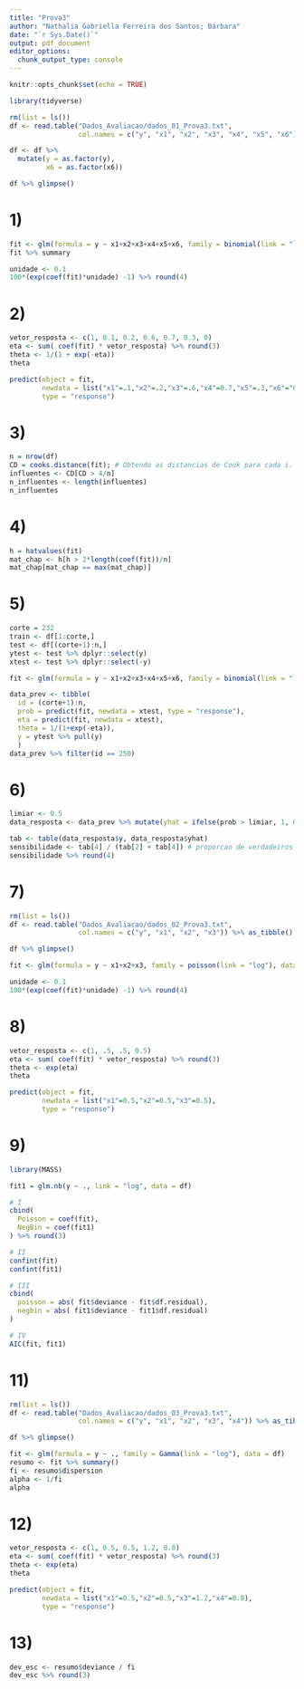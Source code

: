 ```yaml
---
title: "Prova3"
author: "Nathalia Gabriella Ferreira dos Santos; Bárbara"
date: "`r Sys.Date()`"
output: pdf_document
editor_options: 
  chunk_output_type: console
---
```


```r
knitr::opts_chunk$set(echo = TRUE)
```

```r
library(tidyverse)
```


```r
rm(list = ls())
df <- read.table("Dados_Avaliacao/dados_01_Prova3.txt", 
                 col.names = c("y", "x1", "x2", "x3", "x4", "x5", "x6")) %>% as_tibble()

df <- df %>% 
  mutate(y = as.factor(y),
         x6 = as.factor(x6))

df %>% glimpse()
```

# 1)

```r
fit <- glm(formula = y ~ x1+x2+x3+x4+x5+x6, family = binomial(link = "logit"), data = df)
fit %>% summary

unidade <- 0.1
100*(exp(coef(fit)*unidade) -1) %>% round(4)
```

# 2)

```r
vetor_resposta <- c(1, 0.1, 0.2, 0.6, 0.7, 0.3, 0)
eta <- sum( coef(fit) * vetor_resposta) %>% round(3)
theta <- 1/(1 + exp(-eta))
theta

predict(object = fit, 
        newdata = list("x1"=.1,"x2"=.2,"x3"=.6,"x4"=0.7,"x5"=.3,"x6"="0"), 
        type = "response")
```
# 3)
```r
n = nrow(df)
CD = cooks.distance(fit); # Obtendo as distancias de Cook para cada i.
influentes <- CD[CD > 4/n]
n_influentes <- length(influentes)
n_influentes
```
# 4)
```r
h = hatvalues(fit)
mat_chap <- h[h > 2*length(coef(fit))/n]
mat_chap[mat_chap == max(mat_chap)]
```
# 5)
```r
corte = 232
train <- df[1:corte,]
test <- df[(corte+1):n,]
ytest <- test %>% dplyr::select(y)
xtest <- test %>% dplyr::select(-y)

fit <- glm(formula = y ~ x1+x2+x3+x4+x5+x6, family = binomial(link = "logit"), data = train)

data_prev <- tibble(
  id = (corte+1):n,
  prob = predict(fit, newdata = xtest, type = "response"),
  eta = predict(fit, newdata = xtest),
  theta = 1/(1+exp(-eta)),
  y = ytest %>% pull(y)
  )
data_prev %>% filter(id == 250)
```
# 6)
```r
limiar <- 0.5
data_resposta <- data_prev %>% mutate(yhat = ifelse(prob > limiar, 1, 0))

tab <- table(data_resposta$y, data_resposta$yhat)
sensibilidade <- tab[4] / (tab[2] + tab[4]) # proporcao de verdadeiros positivos sobre todos positivos
sensibilidade %>% round(4)
```
# 7)
```r
rm(list = ls())
df <- read.table("Dados_Avaliacao/dados_02_Prova3.txt", 
                 col.names = c("y", "x1", "x2", "x3")) %>% as_tibble()

df %>% glimpse()
```

```r
fit <- glm(formula = y ~ x1+x2+x3, family = poisson(link = "log"), data = df)

unidade <- 0.1
100*(exp(coef(fit)*unidade) -1) %>% round(4)
```

# 8)
```r
vetor_resposta <- c(1, .5, .5, 0.5)
eta <- sum( coef(fit) * vetor_resposta) %>% round(3)
theta <- exp(eta)
theta

predict(object = fit, 
        newdata = list("x1"=0.5,"x2"=0.5,"x3"=0.5), 
        type = "response")
```
# 9)
```r
library(MASS)

fit1 = glm.nb(y ~ ., link = "log", data = df)

# I
cbind(
  Poisson = coef(fit),
  NegBin = coef(fit1)
) %>% round(3)

# II
confint(fit)
confint(fit1)

# III
cbind(
  poisson = abs( fit$deviance - fit$df.residual),
  negbin = abs( fit1$deviance - fit1$df.residual)
)

# IV
AIC(fit, fit1)
```
# 11)
```r
rm(list = ls())
df <- read.table("Dados_Avaliacao/dados_03_Prova3.txt", 
                 col.names = c("y", "x1", "x2", "x3", "x4")) %>% as_tibble()

df %>% glimpse()
```

```r
fit <- glm(formula = y ~ ., family = Gamma(link = "log"), data = df)
resumo <- fit %>% summary()
fi <- resumo$dispersion
alpha <- 1/fi
alpha
```

# 12)
```r
vetor_resposta <- c(1, 0.5, 0.5, 1.2, 0.8)
eta <- sum( coef(fit) * vetor_resposta) %>% round(3)
theta <- exp(eta)
theta

predict(object = fit, 
        newdata = list("x1"=0.5,"x2"=0.5,"x3"=1.2,"x4"=0.8), 
        type = "response")
```
# 13)
```r
dev_esc <- resumo$deviance / fi
dev_esc %>% round(3)
```

